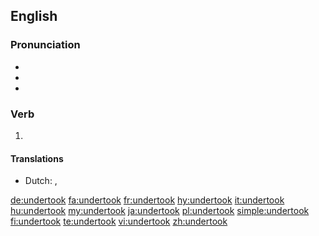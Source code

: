 ==English==

===Pronunciation===
* {{IPA|/ʌndəɹˈtʊk/|lang=en}}
* {{audio|En-us-undertook.ogg|Audio (US)|lang=en}}
* {{rhymes|ʊk|lang=en}}

===Verb===
{{head|en|verb form}}

# {{en-simple past of|undertake}}

====Translations====
{{trans-top|past tense of undertake}}
* Dutch: {{t+|nl|ondernam}}, {{t+|nl|ondernamen}}
{{trans-mid}}
{{trans-bottom}}

[[de:undertook]]
[[fa:undertook]]
[[fr:undertook]]
[[hy:undertook]]
[[it:undertook]]
[[hu:undertook]]
[[my:undertook]]
[[ja:undertook]]
[[pl:undertook]]
[[simple:undertook]]
[[fi:undertook]]
[[te:undertook]]
[[vi:undertook]]
[[zh:undertook]]
